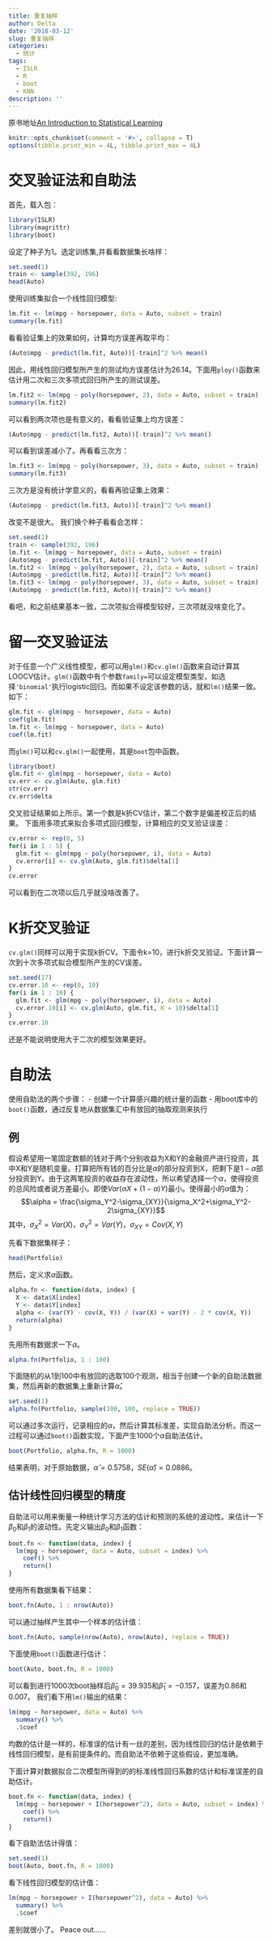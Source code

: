 ```yaml
---
title: 重复抽样
author: Delta
date: '2018-03-12'
slug: 重复抽样
categories:
  - 统计
tags:
  - ISLR
  - R
  - boot
  - KNN
description: ''
---
```


原书地址[An Introduction to Statistical Learning](http://www-bcf.usc.edu/~gareth/ISL/)

```r
knitr::opts_chunk$set(comment = '#>', collapse = T)
options(tibble.print_min = 4L, tibble.print_max = 4L)
```


# 交叉验证法和自助法
首先，载入包：

```r
library(ISLR)
library(magrittr)
library(boot)
```

设定了种子为1。选定训练集,并看看数据集长啥样：

```r
set.seed(1)
train <- sample(392, 196)
head(Auto)
```

使用训练集拟合一个线性回归模型:

```r
lm.fit <- lm(mpg ~ horsepower, data = Auto, subset = train)
summary(lm.fit)
```

看看验证集上的效果如何，计算均方误差再取平均：

```r
(Auto$mpg - predict(lm.fit, Auto))[-train]^2 %>% mean()
```

因此，用线性回归模型所产生的测试均方误差估计为26.14。下面用`ploy()`函数来估计用二次和三次多项式回归所产生的测试误差。

```r
lm.fit2 <- lm(mpg ~ poly(horsepower, 2), data = Auto, subset = train)
summary(lm.fit2)
```

可以看到两次项也是有意义的，看看验证集上均方误差：

```r
(Auto$mpg - predict(lm.fit2, Auto))[-train]^2 %>% mean()
```

可以看到误差减小了。再看看三次方：

```r
lm.fit3 <- lm(mpg ~ poly(horsepower, 3), data = Auto, subset = train)
summary(lm.fit3)
```

三次方是没有统计学意义的，看看再验证集上效果：

```r
(Auto$mpg - predict(lm.fit3, Auto))[-train]^2 %>% mean()
```

改变不是很大。
我们换个种子看看会怎样：

```r
set.seed(2)
train <- sample(392, 196)
lm.fit <- lm(mpg ~ horsepower, data = Auto, subset = train)
(Auto$mpg - predict(lm.fit, Auto))[-train]^2 %>% mean()
lm.fit2 <- lm(mpg ~ poly(horsepower, 2), data = Auto, subset = train)
(Auto$mpg - predict(lm.fit2, Auto))[-train]^2 %>% mean()
lm.fit3 <- lm(mpg ~ poly(horsepower, 3), data = Auto, subset = train)
(Auto$mpg - predict(lm.fit3, Auto))[-train]^2 %>% mean()
```

看吧，和之前结果基本一致，二次项拟合得模型较好，三次项就没啥变化了。


# 留一交叉验证法
对于任意一个广义线性模型，都可以用`glm()`和`cv.glm()`函数来自动计算其LOOCV估计。`glm()`函数中有个参数`family=`可以设定模型类型，如选择`'binomial'`执行logistic回归。而如果不设定该参数的话，就和`lm()`结果一致。如下：

```r
glm.fit <- glm(mpg ~ horsepower, data = Auto)
coef(glm.fit)
lm.fit <- lm(mpg ~ horsepower, data = Auto)
coef(lm.fit)
```

而`glm()`可以和`cv.glm()`一起使用，其是`boot`包中函数。

```r
library(boot)
glm.fit <- glm(mpg ~ horsepower, data = Auto)
cv.err <- cv.glm(Auto, glm.fit)
str(cv.err)
cv.err$delta
```

交叉验证结果如上所示。第一个数是k折CV估计，第二个数字是偏差校正后的结果。
下面用多项式来拟合多项式回归模型，计算相应的交叉验证误差：

```r
cv.error <- rep(0, 5)
for(i in 1 : 5) {
  glm.fit <- glm(mpg ~ poly(horsepower, i), data = Auto)
  cv.error[i] <- cv.glm(Auto, glm.fit)$delta[1]
}
cv.error
```

可以看到在二次项以后几乎就没啥改善了。

# K折交叉验证
`cv.glm()`同样可以用于实现k折CV。下面令k=10，进行k折交叉验证。下面计算一次到十次多项式拟合模型所产生的CV误差。

```r
set.seed(17)
cv.error.10 <- rep(0, 10)
for(i in 1 : 10) {
  glm.fit <- glm(mpg ~ poly(horsepower, i), data = Auto)
  cv.error.10[i] <- cv.glm(Auto, glm.fit, K = 10)$delta[1]
}
cv.error.10
```

还是不能说明使用大于二次的模型效果更好。

# 自助法
使用自助法的两个步骤：
- 创建一个计算感兴趣的统计量的函数
- 用boot库中的`boot()`函数，通过反复地从数据集汇中有放回的抽取观测来执行

## 例
假设希望用一笔固定数额的钱对于两个分别收益为X和Y的金融资产进行投资，其中X和Y是随机变量。打算把所有钱的百分比是$\alpha$的部分投资到X，把剩下是$1-\alpha$部分投资到Y。由于这两笔投资的收益存在波动性，所以希望选择一个$\alpha$，使得投资的总风险或者说方差最小。即使$Var(\alpha X+(1-\alpha)Y)$最小。使得最小的$\alpha$值为：
$$\alpha = \frac{\sigma_Y^2-\sigma_{XY}}{\sigma_X^2+\sigma_Y^2-2\sigma_{XY}}$$
其中，$\sigma_X^2=Var(X)$，$\sigma_Y^2=Var(Y)$，$\sigma_{XY}=Cov(X,Y)$

先看下数据集样子：
```r
head(Portfolio)
```

然后，定义求$\alpha$函数。
```r
alpha.fn <- function(data, index) {
  X <- data$X[index]
  Y <- data$Y[index]
  alpha <- (var(Y) - cov(X, Y)) / (var(X) + var(Y) - 2 * cov(X, Y))
  return(alpha)
}
```

先用所有数据求一下$\alpha$。
```r
alpha.fn(Portfolio, 1 : 100)
```

下面随机的从1到100中有放回的选取100个观测，相当于创建一个新的自助法数据集，然后再新的数据集上重新计算$\hat\alpha$。
```r
set.seed(1)
alpha.fn(Portfolio, sample(100, 100, replace = TRUE))
```

可以通过多次运行，记录相应的$\alpha$，然后计算其标准差，实现自助法分析。而这一过程可以通过`boot()`函数实现，下面产生1000个$\alpha$自助法估计。
```r
boot(Portfolio, alpha.fn, R = 1000)
```

结果表明，对于原始数据，$\hat\alpha=0.5758，SE(\hat\alpha)=0.0886$。

## 估计线性回归模型的精度
自助法可以用来衡量一种统计学习方法的估计和预测的系统的波动性。来估计一下$\beta_0$和$\beta_1$的波动性。先定义输出$\beta_0$和$\beta_1$函数：
```r
boot.fn <- function(data, index) {
  lm(mpg ~ horsepower, data = Auto, subset = index) %>% 
    coef() %>% 
    return()
}
```

使用所有数据集看下结果：
```r
boot.fn(Auto, 1 : nrow(Auto))
```

可以通过抽样产生其中一个样本的估计值：
```r
boot.fn(Auto, sample(nrow(Auto), nrow(Auto), replace = TRUE))
```

下面使用`boot()`函数进行估计：
```r
boot(Auto, boot.fn, R = 1000)
```

可以看到进行1000次boot抽样后$\hat\beta_0=39.935$和$\hat\beta_1=-0.157$，误差为0.86和0.007。
我们看下用`lm()`输出的结果：
```r
lm(mpg ~ horsepower, data = Auto) %>% 
  summary() %>% 
  .$coef
```

均数的估计是一样的，标准误的估计有一丝的差别，因为线性回归的估计是依赖于线性回归模型，是有前提条件的。而自助法不依赖于这些假设，更加准确。

下面计算对数据拟合二次模型所得到的的标准线性回归系数的估计和标准误差的自助估计。

```r
boot.fn <- function(data, index) {
  lm(mpg ~ horsepower + I(horsepower^2), data = Auto, subset = index) %>% 
    coef() %>% 
    return()
}
```

看下自助法估计得值：
```r
set.seed(1)
boot(Auto, boot.fn, R = 1000)
```

看下线性回归模型的估计值：

```r
lm(mpg ~ horsepower + I(horsepower^2), data = Auto) %>% 
  summary() %>% 
  .$coef
```

差别就很小了。
Peace out……